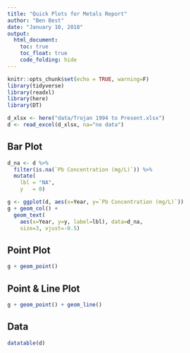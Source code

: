 ```yaml
---
title: "Quick Plots for Metals Report"
author: "Ben Best"
date: "January 10, 2018"
output:
  html_document:
    toc: true
    toc_float: true
    code_folding: hide
---
```


```r
knitr::opts_chunk$set(echo = TRUE, warning=F)
library(tidyverse)
library(readxl)
library(here)
library(DT)

d_xlsx <- here("data/Trojan 1994 to Present.xlsx")
d <- read_excel(d_xlsx, na="no data")
```

## Bar Plot

```r
d_na <- d %>% 
  filter(is.na(`Pb Concentration (mg/L)`)) %>%
  mutate(
    lbl = "NA",
    y   = 0)

g <- ggplot(d, aes(x=Year, y=`Pb Concentration (mg/L)`))
g + geom_col() +
  geom_text(
    aes(x=Year, y=y, label=lbl), data=d_na,
    size=3, vjust=-0.5)
```

## Point Plot

```r
g + geom_point()
```

## Point & Line Plot

```r
g + geom_point() + geom_line()
```

## Data

```r
datatable(d)
```

